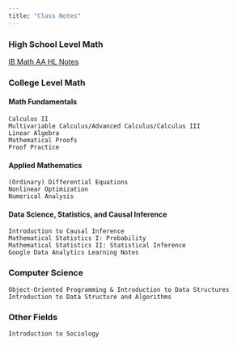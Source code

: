 ```yaml
---
title: "Class Notes"
---
```




### High School Level Math
[IB Math AA HL Notes](notes/IBMath.qmd)

### College Level Math
#### Math Fundamentals

    Calculus II
    Multivariable Calculus/Advanced Calculus/Calculus III
    Linear Algebra
    Mathematical Proofs
    Proof Practice

#### Applied Mathematics

    (Ordinary) Differential Equations
    Nonlinear Optimization
    Numerical Analysis

#### Data Science, Statistics, and Causal Inference

    Introduction to Causal Inference
    Mathematical Statistics I: Probability
    Mathematical Statistics II: Statistical Inference
    Google Data Analytics Learning Notes

### Computer Science

    Object-Oriented Programming & Introduction to Data Structures
    Introduction to Data Structure and Algorithms

### Other Fields

    Introduction to Sociology


